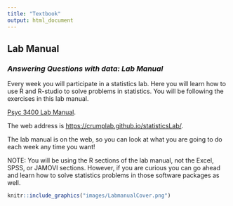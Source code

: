 ```yaml
---
title: "Textbook"
output: html_document
---
```


<style type="text/css">
.title {
  display: none;
}

#getting-started img {
  margin-right: 10px;
}

</style>

<div class="row">
<div class="col-sm-6">

# **Lab Manual**

### *Answering Questions with data: Lab Manual*

Every week you will participate in a statistics lab. Here you will learn how to use R and R-studio to solve problems in statistics. You will be following the exercises in this lab manual.

[Psyc 3400 Lab Manual](https://crumplab.github.io/statisticsLab/).

The web address is [https://crumplab.github.io/statisticsLab/](https://crumplab.github.io/statisticsLab/).

The lab manual is on the web, so you can look at what you are going to do each week any time you want!

NOTE: You will be using the R sections of the lab manual, not the Excel, SPSS, or JAMOVI sections. However, if you are curious you can go ahead and learn how to solve statistics problems in those software packages as well.

</div>
<div class="col-sm-6">

<a href="https://crumplab.github.io/statisticsLab/">
```r
knitr::include_graphics("images/LabmanualCover.png")
```
</a>

</div>
</div>


